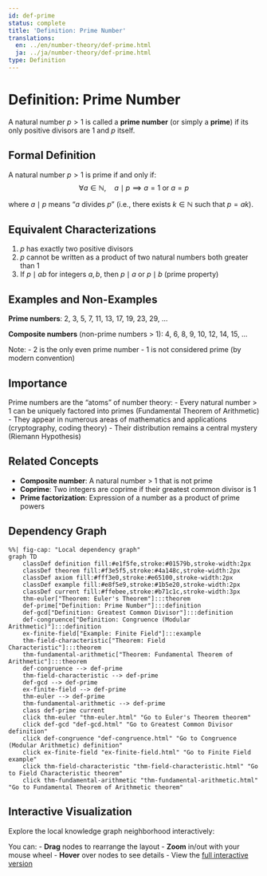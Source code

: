 ```yaml
---
id: def-prime
status: complete
title: 'Definition: Prime Number'
translations:
  en: ../en/number-theory/def-prime.html
  ja: ../ja/number-theory/def-prime.html
type: Definition
---
```


# Definition: Prime Number {#def-prime}

A natural number $p > 1$ is called a **prime number** (or simply a **prime**) if its only positive divisors are 1 and $p$ itself.

## Formal Definition

A natural number $p > 1$ is prime if and only if:
$$\forall a \in \mathbb{N}, \quad a \mid p \implies a = 1 \text{ or } a = p$$

where $a \mid p$ means "$a$ divides $p$" (i.e., there exists $k \in \mathbb{N}$ such that $p = ak$).

## Equivalent Characterizations

1. $p$ has exactly two positive divisors
2. $p$ cannot be written as a product of two natural numbers both greater than 1
3. If $p \mid ab$ for integers $a, b$, then $p \mid a$ or $p \mid b$ (prime property)

## Examples and Non-Examples

**Prime numbers**: 2, 3, 5, 7, 11, 13, 17, 19, 23, 29, ...

**Composite numbers** (non-prime numbers > 1): 4, 6, 8, 9, 10, 12, 14, 15, ...

Note:
- 2 is the only even prime number
- 1 is not considered prime (by modern convention)

## Importance

Prime numbers are the "atoms" of number theory:
- Every natural number > 1 can be uniquely factored into primes (Fundamental Theorem of Arithmetic)
- They appear in numerous areas of mathematics and applications (cryptography, coding theory)
- Their distribution remains a central mystery (Riemann Hypothesis)

## Related Concepts

- **Composite number**: A natural number > 1 that is not prime
- **Coprime**: Two integers are coprime if their greatest common divisor is 1
- **Prime factorization**: Expression of a number as a product of prime powers

## Dependency Graph

```mermaid
%%| fig-cap: "Local dependency graph"
graph TD
    classDef definition fill:#e1f5fe,stroke:#01579b,stroke-width:2px
    classDef theorem fill:#f3e5f5,stroke:#4a148c,stroke-width:2px
    classDef axiom fill:#fff3e0,stroke:#e65100,stroke-width:2px
    classDef example fill:#e8f5e9,stroke:#1b5e20,stroke-width:2px
    classDef current fill:#ffebee,stroke:#b71c1c,stroke-width:3px
    thm-euler["Theorem: Euler's Theorem"]:::theorem
    def-prime["Definition: Prime Number"]:::definition
    def-gcd["Definition: Greatest Common Divisor"]:::definition
    def-congruence["Definition: Congruence (Modular Arithmetic)"]:::definition
    ex-finite-field["Example: Finite Field"]:::example
    thm-field-characteristic["Theorem: Field Characteristic"]:::theorem
    thm-fundamental-arithmetic["Theorem: Fundamental Theorem of Arithmetic"]:::theorem
    def-congruence --> def-prime
    thm-field-characteristic --> def-prime
    def-gcd --> def-prime
    ex-finite-field --> def-prime
    thm-euler --> def-prime
    thm-fundamental-arithmetic --> def-prime
    class def-prime current
    click thm-euler "thm-euler.html" "Go to Euler's Theorem theorem"
    click def-gcd "def-gcd.html" "Go to Greatest Common Divisor definition"
    click def-congruence "def-congruence.html" "Go to Congruence (Modular Arithmetic) definition"
    click ex-finite-field "ex-finite-field.html" "Go to Finite Field example"
    click thm-field-characteristic "thm-field-characteristic.html" "Go to Field Characteristic theorem"
    click thm-fundamental-arithmetic "thm-fundamental-arithmetic.html" "Go to Fundamental Theorem of Arithmetic theorem"
```

## Interactive Visualization

Explore the local knowledge graph neighborhood interactively:

::: {.graph-viz data-id="def-prime" data-width="700" data-height="500"}
:::

You can:
- **Drag** nodes to rearrange the layout
- **Zoom** in/out with your mouse wheel
- **Hover** over nodes to see details
- View the [full interactive version](../../output/interactive/def-prime.html){target="_blank"}
